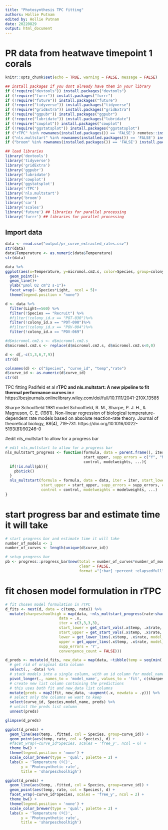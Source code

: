 ```yaml
---
title: "Photosynthesis TPC fitting"
authors: Hollie Putnam 
edited by: Hollie Putnam 
date: 20220829
output: html_document
---
```


# PR data from heatwave timepoint 1 corals
```r
knitr::opts_chunk$set(echo = TRUE, warning = FALSE, message = FALSE)

## install packages if you dont already have them in your library
if (!require("devtools")) install.packages("devtools")
if (!require("furrr")) install.packages("furrr")
if (!require("future")) install.packages("future")
if (!require("tidyverse")) install.packages("tidyverse")
if (!require("gridExtra")) install.packages("gridExtra")
if (!require("ggpubr")) install.packages("ggpubr")
if (!require("lubridate")) install.packages("lubridate")
if (!require("cowplot")) install.packages("cowplot")
if (!require("ggstatsplot")) install.packages("ggstatsplot")
if ("rTPC" %in% rownames(installed.packages()) == 'FALSE') remotes::install_github("padpadpadpad/rTPC")
if ("nls.multstart" %in% rownames(installed.packages()) == 'FALSE') install.packages('nls.multstart')
if ("broom" %in% rownames(installed.packages()) == 'FALSE') install.packages('broom') 

## load libraries
library('devtools')
library('tidyverse')
library('gridExtra')
library('ggpubr')
library('lubridate')
library('cowplot')
library('ggstatsplot')
library('rTPC')
library('nls.multstart')
library('broom')
library('car')
library('scales')
library('future') ## libraries for parallel processing
library('furrr') ## libraries for parallel processing
```

## Import data
```r
data <- read.csv("output/pr_curve_extracted_rates.csv")
str(data)
data$Temperature <- as.numeric(data$Temperature)
str(data)

data %>% 
ggplot(aes(x=Temperature, y=micromol.cm2.s, color=Species, group=colony_id.x))+ 
  geom_point()+
  geom_line()+
  ylab("µmol O2 cm^2 s-1")+
  facet_wrap(~ Species*Light,  ncol = 5)+
  theme(legend.position = "none")

```

```r
d <- data %>%
  filter(Light==560) %>%
  filter(!Species == "Recruit") %>%
  #filter(!colony_id.x == "POT-030")%>%
  filter(!colony_id.x == "POT-090")%>%
  #filter(!colony_id.x == "POV-004")%>%
  filter(!colony_id.x == "POV-069")

#d$micromol.cm2.s <- d$micromol.cm2.s
d$micromol.cm2.s <- replace(d$micromol.cm2.s, d$micromol.cm2.s<0,0)

d <- d[,-c(1,3,6,7,9)]
str(d)

colnames(d) <- c("Species", "curve_id", "temp","rate")
d$curve_id <- as.numeric(d$curve_id)
str(d)

```


TPC fitting 
Padifeld et al **rTPC and nls.multstart: A new pipeline to fit thermal performance curves in r**  
https://besjournals.onlinelibrary.wiley.com/doi/full/10.1111/2041-210X.13585  

Sharpe Schoolfield 1981 model
Schoolfield, R. M., Sharpe, P. J. H., & Magnuson, C. E. (1981). Non-linear regression of biological temperature-dependent rate models based on absolute reaction-rate theory. Journal of theoretical biology, 88(4), 719-731. https://doi.org/10.1016/0022-5193(81)90246-0

#edit nls_multstart to allow for a progress bar
```r
# edit nls_multstart to allow for a progress bar
nls_multstart_progress <- function(formula, data = parent.frame(), iter, start_lower, 
                                   start_upper, supp_errors = c("Y", "N"), convergence_count = 100, 
                                   control, modelweights, ...){
  if(!is.null(pb)){
    pb$tick()
  }
  nls_multstart(formula = formula, data = data, iter = iter, start_lower = start_lower, 
                start_upper = start_upper, supp_errors = supp_errors, convergence_count = convergence_count, 
                control = control, modelweights = modelweights, ...)
}
```

# start progress bar and estimate time it will take
```r
# start progress bar and estimate time it will take
number_of_models <- 1
number_of_curves <- length(unique(d$curve_id))

# setup progress bar
pb <- progress::progress_bar$new(total = number_of_curves*number_of_models,
                                 clear = FALSE,
                                 format ="[:bar] :percent :elapsedfull")

```

# fit chosen model formulation in rTPC
```r
# fit chosen model formulation in rTPC
d_fits <- nest(d, data = c(temp, rate)) %>%
  mutate(sharpeschoolhigh = map(data, ~nls_multstart_progress(rate~sharpeschoolhigh_1981(temp = temp, r_tref,e,eh,th, tref = 28),
                        data = .x,
                        iter = c(3,3,3,3),
                        start_lower = get_start_vals(.x$temp, .x$rate, model_name = 'sharpeschoolhigh_1981') - 10,
                        start_upper = get_start_vals(.x$temp, .x$rate, model_name = 'sharpeschoolhigh_1981') + 10,
                        lower = get_lower_lims(.x$temp, .x$rate, model_name = 'sharpeschoolhigh_1981'),
                        upper = get_upper_lims(.x$temp, .x$rate, model_name = 'sharpeschoolhigh_1981'),
                        supp_errors = 'Y',
                        convergence_count = FALSE)))

```


```r
d_preds <- mutate(d_fits, new_data = map(data, ~tibble(temp = seq(min(.x$temp), max(.x$temp), length.out = 100)))) %>%
  # get rid of original data column
  select(., -data) %>%
  # stack models into a single column, with an id column for model_name
  pivot_longer(., names_to = 'model_name', values_to = 'fit', c(sharpeschoolhigh)) %>%
  # create new list column containing the predictions
  # this uses both fit and new_data list columns
  mutate(preds = map2(fit, new_data, ~augment(.x, newdata = .y))) %>%
  # select only the columns we want to keep
  select(curve_id, Species,model_name, preds) %>%
  # unlist the preds list column
  unnest(preds)

glimpse(d_preds)
```

```r
ggplot(d_preds) +
  geom_line(aes(temp, .fitted, col = Species, group=curve_id)) +
  geom_point(aes(temp, rate, col = Species), d) +
  #facet_wrap(~curve_id*Species, scales = 'free_y', ncol = 6) +
  theme_bw() +
  theme(legend.position = 'none') +
  scale_color_brewer(type = 'qual', palette = 2) +
  labs(x = 'Temperature (ºC)',
       y = 'Photosynthetic rate',
       title = 'sharpeschoolhigh')

ggplot(d_preds) +
  geom_line(aes(temp, .fitted, col = Species, group=curve_id)) +
  geom_point(aes(temp, rate, col = Species), d) +
  facet_wrap(~curve_id*Species, scales = 'free_y', ncol = 2) +
  theme_bw() +
  theme(legend.position = 'none') +
  scale_color_brewer(type = 'qual', palette = 2) +
  labs(x = 'Temperature (ºC)',
       y = 'Photosynthetic rate',
       title = 'sharpeschoolhigh')

```